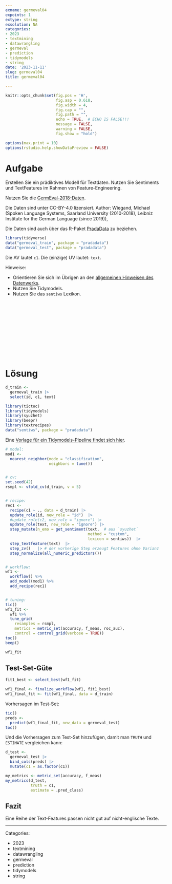 ```yaml
---
exname: germeval04
expoints: 1
extype: string
exsolution: NA
categories:
- 2023
- textmining
- datawrangling
- germeval
- prediction
- tidymodels
- string
date: '2023-11-11'
slug: germeval04
title: germeval04

---
```




```r
knitr::opts_chunk$set(fig.pos = 'H',
                      fig.asp = 0.618,
                      fig.width = 4,
                      fig.cap = "", 
                      fig.path = "",
                      echo = TRUE,  # ECHO IS FALSE!!!
                      message = FALSE,
                      warning = FALSE,
                      fig.show = "hold")

options(max.print = 10)
options(rstudio.help.showDataPreview = FALSE)
```



# Aufgabe

Erstellen Sie ein prädiktives Modell für Textdaten. Nutzen Sie Sentiments und TextFeatures im Rahmen von Feature-Engineering.

Nutzen Sie die [GermEval-2018-Daten](https://heidata.uni-heidelberg.de/dataset.xhtml?persistentId=doi:10.11588/data/0B5VML).

Die Daten sind unter CC-BY-4.0 lizensiert. Author: Wiegand, Michael (Spoken Language Systems, Saarland University (2010-2018), Leibniz Institute for the German Language (since 2019)),

Die Daten sind auch über das R-Paket [PradaData](https://github.com/sebastiansauer/pradadata/tree/master/data-raw/GermEval-2018-Data-master) zu beziehen.


```r
library(tidyverse)
data("germeval_train", package = "pradadata")
data("germeval_test", package = "pradadata")
```

Die AV lautet `c1`. Die (einzige) UV lautet: `text`.


Hinweise:

- Orientieren Sie sich im Übrigen an den [allgemeinen Hinweisen des Datenwerks](https://datenwerk.netlify.app/hinweise).
- Nutzen Sie Tidymodels.
- Nutzen Sie das `sentiws` Lexikon.





</br>
</br>
</br>
</br>
</br>
</br>
</br>
</br>
</br>
</br>

# Lösung


```r
d_train <-
  germeval_train |> 
  select(id, c1, text)
```


```r
library(tictoc)
library(tidymodels)
library(syuzhet)
library(beepr)
library(textrecipes)
data("sentiws", package = "pradadata")
```


Eine [Vorlage für ein Tidymodels-Pipeline findet sich hier](https://datenwerk.netlify.app/posts/tidymodels-vorlage2/tidymodels-vorlage2.html).

```r
# model:
mod1 <-
  nearest_neighbor(mode = "classification",
                   neighbors = tune())


# cv:
set.seed(42)
rsmpl <- vfold_cv(d_train, v = 5)


# recipe:
rec1 <-
  recipe(c1 ~ ., data = d_train) |> 
  update_role(id, new_role = "id")  |> 
  #update_role(c2, new_role = "ignore") |> 
  update_role(text, new_role = "ignore") |> 
  step_mutate(n_emo = get_sentiment(text,  # aus `syuzhet`
                                    method = "custom",
                                    lexicon = sentiws))  |>
  step_textfeature(text)  |> 
  step_zv()   |> # der vorherige Step erzeugt Features ohne Varianz
  step_normalize(all_numeric_predictors()) 


# workflow:
wf1 <-
  workflow() %>% 
  add_model(mod1) %>% 
  add_recipe(rec1)


# tuning:
tic()
wf1_fit <-
  wf1 %>% 
  tune_grid(
    resamples = rsmpl,
    metrics = metric_set(accuracy, f_meas, roc_auc),
    control = control_grid(verbose = TRUE))
toc()
beep()

```




```r
wf1_fit
```

## Test-Set-Güte

```r
fit1_best <- select_best(wf1_fit)
```

```r
wf1_final <- finalize_workflow(wf1, fit1_best)
wf1_final_fit <- fit(wf1_final, data = d_train)
```



Vorhersagen im Test-Set:

```r
tic()
preds <-
  predict(wf1_final_fit, new_data = germeval_test)
toc()
```

Und die Vorhersagen zum Test-Set hinzufügen, damit man `TRUTH` und `ESTIMATE` vergleichen kann:

```r
d_test <-
  germeval_test |> 
  bind_cols(preds) |> 
  mutate(c1 = as.factor(c1))
```



```r
my_metrics <- metric_set(accuracy, f_meas)
my_metrics(d_test,
           truth = c1,
           estimate = .pred_class)
```


## Fazit

Eine Reihe der Text-Features passen nicht gut auf nicht-englische Texte.




---

Categories: 

- 2023
- textmining
- datawrangling
- germeval
- prediction
- tidymodels
- string

